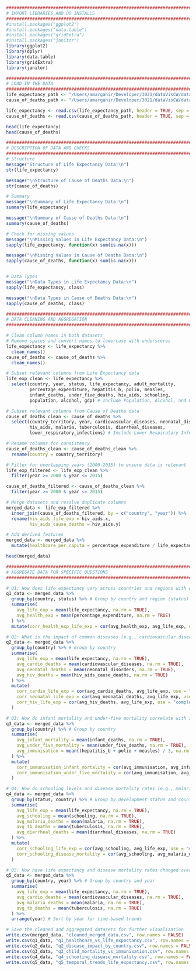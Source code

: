 ```r
########################################################################################################
# IMPORT LIBRARIES AND DO INSTALLS 
########################################################################################################
#install.packages("ggplot2")
#install.packages("data.table")
#install.packages("gridExtra")
#install.packages("janitor")
library(ggplot2)
library(dplyr)
library(data.table)
library(gridExtra)
library(janitor)
```

```r
########################################################################################################
# LOAD IN THE DATA 
########################################################################################################
life_expectancy_path <- "/Users/amargahir/Developer/3021/dataVisCW/dataVisCW/Life_Expectancy_Data.csv"
cause_of_deaths_path <- "/Users/amargahir/Developer/3021/dataVisCW/dataVisCW/cause_of_deaths.csv"

life_expectancy <- read.csv(life_expectancy_path, header = TRUE, sep = ",")
cause_of_deaths <- read.csv(cause_of_deaths_path, header = TRUE, sep = ",")

head(life_expectancy)
head(cause_of_deaths)

```

```r
########################################################################################################
# DESCRIPTION OF DATA AND CHECKS 
########################################################################################################
# Structure
message("Structure of Life Expectancy Data:\n")
str(life_expectancy)

message("\nStructure of Cause of Deaths Data:\n")
str(cause_of_deaths)

# Summary
message("\nSummary of Life Expectancy Data:\n")
summary(life_expectancy)

message("\nSummary of Cause of Deaths Data:\n")
summary(cause_of_deaths)

# Check for missing values 
message("\nMissing Values in Life Expectancy Data:\n")
sapply(life_expectancy, function(x) sum(is.na(x)))

message("\nMissing Values in Cause of Deaths Data:\n")
sapply(cause_of_deaths, function(x) sum(is.na(x)))


# Data Types 
message("\nData Types in Life Expectancy Data:\n")
sapply(life_expectancy, class)

message("\nData Types in Cause of Deaths Data:\n")
sapply(cause_of_deaths, class)
```

```r
########################################################################################################
# DATA CLEANING AND AGGREGATION
########################################################################################################

# Clean column names in both datasets
# Remove spaces and convert names to lowercase with underscores
life_expectancy <- life_expectancy %>%
  clean_names()
cause_of_deaths <- cause_of_deaths %>%
  clean_names()

# Subset relevant columns from Life Expectancy data
life_exp_clean <- life_expectancy %>%
  select(country, year, status, life_expectancy, adult_mortality, 
         percentage_expenditure, hepatitis_b, polio, measles, 
         infant_deaths, under_five_deaths, hiv_aids, schooling, 
         population, alcohol, gdp) # Include Population, Alcohol, and GDP

# Subset relevant columns from Cause of Deaths data
cause_of_deaths_clean <- cause_of_deaths %>%
  select(country_territory, year, cardiovascular_diseases, neonatal_disorders, 
         hiv_aids, malaria, tuberculosis, diarrheal_diseases, 
         lower_respiratory_infections) # Include Lower Respiratory Infections

# Rename columns for consistency
cause_of_deaths_clean <- cause_of_deaths_clean %>%
  rename(country = country_territory)

# Filter for overlapping years (2000-2015) to ensure data is relevant
life_exp_filtered <- life_exp_clean %>%
  filter(year >= 2000 & year <= 2015)

cause_of_deaths_filtered <- cause_of_deaths_clean %>%
  filter(year >= 2000 & year <= 2015)

# Merge datasets and resolve duplicate columns
merged_data <- life_exp_filtered %>%
  inner_join(cause_of_deaths_filtered, by = c("country", "year")) %>%
  rename(hiv_aids_life_exp = hiv_aids.x,
         hiv_aids_cause_deaths = hiv_aids.y)

# Add derived features
merged_data <- merged_data %>%
  mutate(healthcare_per_capita = percentage_expenditure / life_expectancy)

head(merged_data)


```
```r
########################################################################################################
# AGGREGATE DATA FOR SPECIFIC QUESTIONS
########################################################################################################

# Q1: How does life expectancy vary across countries and regions with different healthcare expenditure levels?
q1_data <- merged_data %>%
  group_by(country, status) %>% # Group by country and region (status)
  summarise(
    avg_life_exp = mean(life_expectancy, na.rm = TRUE),
    avg_health_exp = mean(percentage_expenditure, na.rm = TRUE)
  ) %>%
  mutate(corr_health_exp_life_exp = cor(avg_health_exp, avg_life_exp, use = "complete.obs")) # Correlation for exploration

# Q2: What is the impact of common diseases (e.g., cardiovascular diseases, HIV/AIDS, and neonatal disorders) on life expectancy trends in different countries?
q2_data <- merged_data %>%
  group_by(country) %>% # Group by country
  summarise(
    avg_life_exp = mean(life_expectancy, na.rm = TRUE),
    avg_cardio_deaths = mean(cardiovascular_diseases, na.rm = TRUE),
    avg_neonatal_deaths = mean(neonatal_disorders, na.rm = TRUE),
    avg_hiv_deaths = mean(hiv_aids_cause_deaths, na.rm = TRUE)
  ) %>%
  mutate(
    corr_cardio_life_exp = cor(avg_cardio_deaths, avg_life_exp, use = "complete.obs"),
    corr_neonatal_life_exp = cor(avg_neonatal_deaths, avg_life_exp, use = "complete.obs"),
    corr_hiv_life_exp = cor(avg_hiv_deaths, avg_life_exp, use = "complete.obs")
  )

# Q3: How do infant mortality and under-five mortality correlate with immunisation coverage (e.g., Hepatitis B, Polio, and Measles)?
q3_data <- merged_data %>%
  group_by(country) %>% # Group by country
  summarise(
    avg_infant_mortality = mean(infant_deaths, na.rm = TRUE),
    avg_under_five_mortality = mean(under_five_deaths, na.rm = TRUE),
    avg_immunisation = mean((hepatitis_b + polio + measles) / 3, na.rm = TRUE)
  ) %>%
  mutate(
    corr_immunisation_infant_mortality = cor(avg_immunisation, avg_infant_mortality, use = "complete.obs"),
    corr_immunisation_under_five_mortality = cor(avg_immunisation, avg_under_five_mortality, use = "complete.obs")
  )

# Q4: How do schooling levels and disease mortality rates (e.g., malaria, tuberculosis, and diarrheal diseases) collectively influence life expectancy in developing and developed nations?
q4_data <- merged_data %>%
  group_by(status, country) %>% # Group by development status and country
  summarise(
    avg_life_exp = mean(life_expectancy, na.rm = TRUE),
    avg_schooling = mean(schooling, na.rm = TRUE),
    avg_malaria_deaths = mean(malaria, na.rm = TRUE),
    avg_tb_deaths = mean(tuberculosis, na.rm = TRUE),
    avg_diarrheal_deaths = mean(diarrheal_diseases, na.rm = TRUE)
  ) %>%
  mutate(
    corr_schooling_life_exp = cor(avg_schooling, avg_life_exp, use = "complete.obs"),
    corr_schooling_disease_mortality = cor(avg_schooling, avg_malaria_deaths + avg_tb_deaths + avg_diarrheal_deaths, use = "complete.obs")
  )

# Q5: How have life expectancy and disease mortality rates changed over time in different countries and regions?
q5_data <- merged_data %>%
  group_by(country, year) %>% # Group by country and year
  summarise(
    avg_life_exp = mean(life_expectancy, na.rm = TRUE),
    avg_cardio_deaths = mean(cardiovascular_diseases, na.rm = TRUE),
    avg_malaria_deaths = mean(malaria, na.rm = TRUE),
    avg_tb_deaths = mean(tuberculosis, na.rm = TRUE)
  ) %>%
  arrange(year) # Sort by year for time-based trends

# Save the cleaned and aggregated datasets for further visualization
write.csv(merged_data, "cleaned_merged_data.csv", row.names = FALSE)
write.csv(q1_data, "q1_healthcare_vs_life_expectancy.csv", row.names = FALSE)
write.csv(q2_data, "q2_disease_impact_by_country.csv", row.names = FALSE)
write.csv(q3_data, "q3_child_mortality_vs_immunisation.csv", row.names = FALSE)
write.csv(q4_data, "q4_schooling_disease_mortality.csv", row.names = FALSE)
write.csv(q5_data, "q5_temporal_trends_life_expectancy.csv", row.names = FALSE)

```


